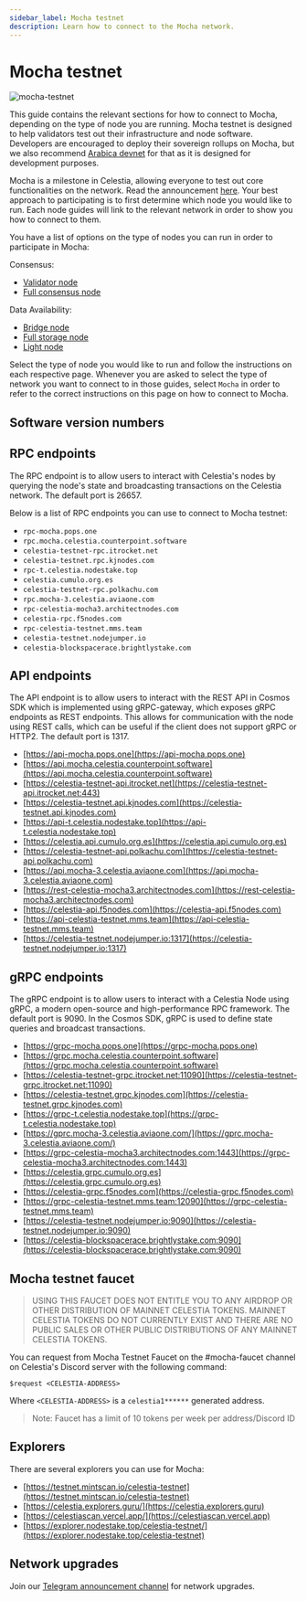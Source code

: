 ```yaml
---
sidebar_label: Mocha testnet
description: Learn how to connect to the Mocha network.
---
```


# Mocha testnet


![mocha-testnet](/img/mocha.jpg)

This guide contains the relevant sections for how to connect to Mocha,
depending on the type of node you are running. Mocha testnet is designed
to help validators test out their infrastructure and node software.
Developers are encouraged to deploy their
sovereign rollups on Mocha, but we also recommend [Arabica devnet](./arabica-devnet.mdx)
for that as it is designed for development purposes.

Mocha is a milestone in Celestia, allowing everyone to test out
core functionalities on the network. Read the announcement [here](https://blog.celestia.org/celestia-testnet-introduces-alpha-data-availability-api).
Your best approach to participating is to first determine which node
you would like to run. Each node guides will link to the relevant network
in order to show you how to connect to them.

You have a list of options on the type of nodes you can run in order to
participate in Mocha:

Consensus:

* [Validator node](./validator-node.md)
* [Full consensus node](./full-consensus-node.mdx)

Data Availability:

* [Bridge node](./bridge-node.mdx)
* [Full storage node](./full-storage-node.mdx)
* [Light node](./light-node.mdx)

Select the type of node you would like to run and follow the instructions
on each respective page. Whenever you are asked to select the type of network
you want to connect to in those guides, select `Mocha` in order to refer
to the correct instructions on this page on how to connect to Mocha.

## Software version numbers

<MochaVersionTags />

## RPC endpoints

The RPC endpoint is to allow users to interact with Celestia's nodes by
querying the node's state and broadcasting transactions on the
Celestia network. The default port is 26657.

Below is a list of RPC endpoints you can use to connect to Mocha testnet:

* `rpc-mocha.pops.one`
* `rpc.mocha.celestia.counterpoint.software`
* `celestia-testnet-rpc.itrocket.net`
* `celestia-testnet.rpc.kjnodes.com`
* `rpc-t.celestia.nodestake.top`
* `celestia.cumulo.org.es`
* `celestia-testnet-rpc.polkachu.com`
* `rpc.mocha-3.celestia.aviaone.com`
* `rpc-celestia-mocha3.architectnodes.com`
* `celestia-rpc.f5nodes.com`
* `rpc-celestia-testnet.mms.team`
* `celestia-testnet.nodejumper.io`
* `celestia-blockspacerace.brightlystake.com`

## API endpoints

The API endpoint is to allow users to interact with the REST API in Cosmos
SDK which is implemented using gRPC-gateway, which exposes gRPC endpoints
as REST endpoints. This allows for communication with the node using REST
calls, which can be useful if the client does not support gRPC or HTTP2.
The default port is 1317.

* [https://api-mocha.pops.one](https://api-mocha.pops.one)
* [https://api.mocha.celestia.counterpoint.software](https://api.mocha.celestia.counterpoint.software)
* [https://celestia-testnet-api.itrocket.net](https://celestia-testnet-api.itrocket.net:443)
* [https://celestia-testnet.api.kjnodes.com](https://celestia-testnet.api.kjnodes.com)
* [https://api-t.celestia.nodestake.top](https://api-t.celestia.nodestake.top)
* [https://celestia.api.cumulo.org.es](https://celestia.api.cumulo.org.es)
* [https://celestia-testnet-api.polkachu.com](https://celestia-testnet-api.polkachu.com)
* [https://api.mocha-3.celestia.aviaone.com](https://api.mocha-3.celestia.aviaone.com)
* [https://rest-celestia-mocha3.architectnodes.com](https://rest-celestia-mocha3.architectnodes.com)
* [https://celestia-api.f5nodes.com](https://celestia-api.f5nodes.com)
* [https://api-celestia-testnet.mms.team](https://api-celestia-testnet.mms.team)
* [https://celestia-testnet.nodejumper.io:1317](https://celestia-testnet.nodejumper.io:1317)

## gRPC endpoints

The gRPC endpoint is to allow users to interact with a Celestia Node using
gRPC, a modern open-source and high-performance RPC framework. The default
port is 9090. In the Cosmos SDK, gRPC is used to define state queries and
broadcast transactions.

* [https://grpc-mocha.pops.one](https://grpc-mocha.pops.one)
* [https://grpc.mocha.celestia.counterpoint.software](https://grpc.mocha.celestia.counterpoint.software)
* [https://celestia-testnet-grpc.itrocket.net:11090](https://celestia-testnet-grpc.itrocket.net:11090)
* [https://celestia-testnet.grpc.kjnodes.com](https://celestia-testnet.grpc.kjnodes.com)
* [https://grpc-t.celestia.nodestake.top](https://grpc-t.celestia.nodestake.top)
* [https://gprc.mocha-3.celestia.aviaone.com/](https://gprc.mocha-3.celestia.aviaone.com/)
* [https://grpc-celestia-mocha3.architectnodes.com:1443](https://grpc-celestia-mocha3.architectnodes.com:1443)
* [https://celestia.grpc.cumulo.org.es](https://celestia.grpc.cumulo.org.es)
* [https://celestia-grpc.f5nodes.com](https://celestia-grpc.f5nodes.com)
* [https://grpc-celestia-testnet.mms.team:12090](https://grpc-celestia-testnet.mms.team)
* [https://celestia-testnet.nodejumper.io:9090](https://celestia-testnet.nodejumper.io:9090)
* [https://celestia-blockspacerace.brightlystake.com:9090](https://celestia-blockspacerace.brightlystake.com:9090)


## Mocha testnet faucet

> USING THIS FAUCET DOES NOT ENTITLE YOU TO ANY AIRDROP OR OTHER
  DISTRIBUTION OF MAINNET CELESTIA TOKENS. MAINNET CELESTIA TOKENS
  DO NOT CURRENTLY EXIST AND THERE ARE NO PUBLIC SALES OR OTHER PUBLIC
  DISTRIBUTIONS OF ANY MAINNET CELESTIA TOKENS.

You can request from Mocha Testnet Faucet on the #mocha-faucet channel on
Celestia's Discord server with the following command:

```text
$request <CELESTIA-ADDRESS>
```

Where `<CELESTIA-ADDRESS>` is a `celestia1******` generated address.

> Note: Faucet has a limit of 10 tokens per week per address/Discord ID

## Explorers

There are several explorers you can use for Mocha:

* [https://testnet.mintscan.io/celestia-testnet](https://testnet.mintscan.io/celestia-testnet)
* [https://celestia.explorers.guru/](https://celestia.explorers.guru)
* [https://celestiascan.vercel.app/](https://celestiascan.vercel.app)
* [https://explorer.nodestake.top/celestia-testnet/](https://explorer.nodestake.top/celestia-testnet)

## Network upgrades

Join our [Telegram announcement channel](https://t.me/+smSFIA7XXLU4MjJh)
for network upgrades.
